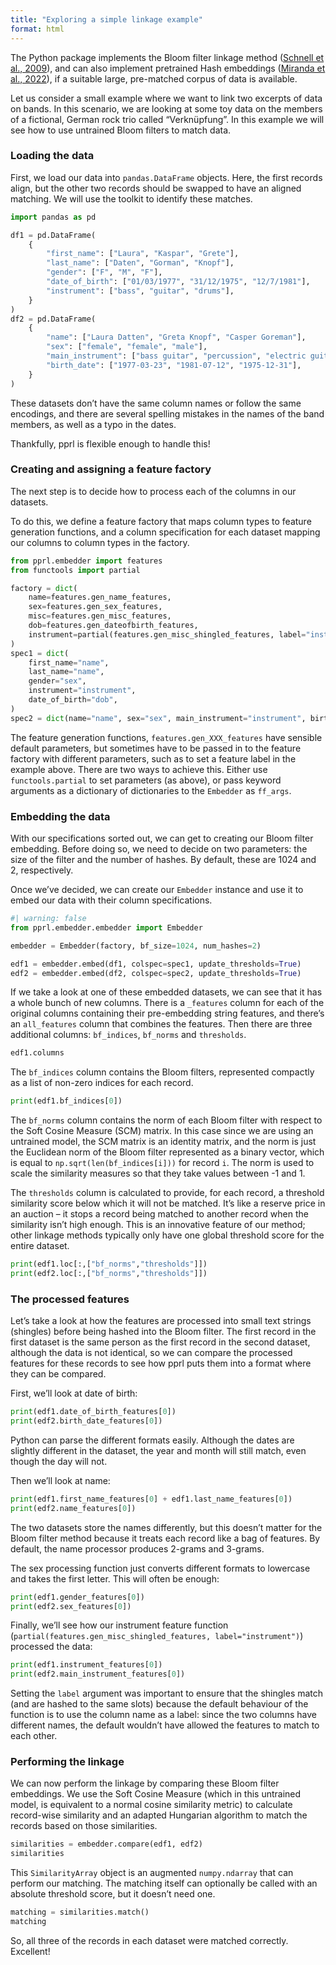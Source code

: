 ```yaml
---
title: "Exploring a simple linkage example"
format: html
---
```


The Python package implements the Bloom filter linkage method ([Schnell et al., 2009](https://bmcmedinformdecismak.biomedcentral.com/articles/10.1186/1472-6947-9-41)), and can also implement pretrained Hash embeddings ([Miranda et al., 2022](https://arxiv.org/abs/2212.09255)), if a suitable large, pre-matched corpus of data is available.

Let us consider a small example where we want to link two excerpts of data on
bands. In this scenario, we are looking at some toy data on the members of a
fictional, German rock trio called "Verknüpfung". In this example we will see how to use untrained Bloom filters to match data.

### Loading the data

First, we load our data into `pandas.DataFrame` objects. Here, the first
records align, but the other two records should be swapped to have an aligned
matching. We will use the toolkit to identify these matches.

```python
import pandas as pd

df1 = pd.DataFrame(
    {
        "first_name": ["Laura", "Kaspar", "Grete"],
        "last_name": ["Daten", "Gorman", "Knopf"],
        "gender": ["F", "M", "F"],
        "date_of_birth": ["01/03/1977", "31/12/1975", "12/7/1981"],
        "instrument": ["bass", "guitar", "drums"],
    }
)
df2 = pd.DataFrame(
    {
        "name": ["Laura Datten", "Greta Knopf", "Casper Goreman"],
        "sex": ["female", "female", "male"],
        "main_instrument": ["bass guitar", "percussion", "electric guitar"],
        "birth_date": ["1977-03-23", "1981-07-12", "1975-12-31"],
    }
)
```

::: {.callout-note}
These datasets don't have the same column names or follow the same encodings,
and there are several spelling mistakes in the names of the band members, as well as a typo in the dates.

Thankfully, pprl is flexible enough to handle this!
:::

### Creating and assigning a feature factory

The next step is to decide how to process each of the columns in our datasets.

To do this, we define a feature factory that maps column types to feature
generation functions, and a column specification for each dataset mapping our
columns to column types in the factory.

```python
from pprl.embedder import features
from functools import partial

factory = dict(
    name=features.gen_name_features,
    sex=features.gen_sex_features,
    misc=features.gen_misc_features,
    dob=features.gen_dateofbirth_features,
    instrument=partial(features.gen_misc_shingled_features, label="instrument")
)
spec1 = dict(
    first_name="name",
    last_name="name",
    gender="sex",
    instrument="instrument",
    date_of_birth="dob",
)
spec2 = dict(name="name", sex="sex", main_instrument="instrument", birth_date="dob")
```

::: {.callout-tip}
The feature generation functions, `features.gen_XXX_features` have sensible default parameters, but sometimes have to be passed in to the feature factory with different parameters, such as to set a feature label in the example above.
There are two ways to achieve this. Either use `functools.partial` to set parameters (as above), or pass keyword arguments as a dictionary of dictionaries to the `Embedder` as `ff_args`.
:::

### Embedding the data

With our specifications sorted out, we can get to creating our Bloom filter
embedding. Before doing so, we need to decide on two parameters: the size of
the filter and the number of hashes. By default, these are 1024 and 2,
respectively.

Once we've decided, we can create our `Embedder` instance and use it to embed
our data with their column specifications.

```python
#| warning: false
from pprl.embedder.embedder import Embedder

embedder = Embedder(factory, bf_size=1024, num_hashes=2)

edf1 = embedder.embed(df1, colspec=spec1, update_thresholds=True)
edf2 = embedder.embed(df2, colspec=spec2, update_thresholds=True)
```

If we take a look at one of these embedded datasets, we can see that it has a
whole bunch of new columns. There is a `_features` column for each of the
original columns containing their pre-embedding string features, and there's an `all_features` column that combines the features. Then there are
three additional columns: `bf_indices`, `bf_norms` and `thresholds`.

```python
edf1.columns
```

The `bf_indices` column contains the Bloom filters, represented compactly as a list of non-zero indices for each record.

```python
print(edf1.bf_indices[0])
```

The `bf_norms` column contains the norm of each Bloom filter with respect to the Soft Cosine Measure (SCM) matrix. In this case since we are using an untrained model, the SCM matrix is an identity matrix, and the norm is just the Euclidean norm of the Bloom filter represented as a binary vector, which is equal to `np.sqrt(len(bf_indices[i]))` for record `i`. The norm is used to scale the similarity measures so that they take values between -1 and 1.

The `thresholds` column is calculated to provide, for each record, a threshold similarity score below which it will not be matched. It's like a reserve price in an auction -- it stops a record being matched to another record when the similarity isn't high enough. This is an innovative feature of our method; other linkage methods typically only have one global threshold score for the entire dataset.

```python
print(edf1.loc[:,["bf_norms","thresholds"]])
print(edf2.loc[:,["bf_norms","thresholds"]])
```

<!-- ToDO: Write an explainer on the threshold method, and link it here -->

### The processed features

Let's take a look at how the features are processed into small text strings (shingles) before being hashed into the Bloom filter. The first record in the first dataset is the same person as the first record in the second dataset, although the data is not identical, so we can compare the processed features for these records to see how pprl puts them into a format where they can be compared.

First, we'll look at date of birth:

```python
print(edf1.date_of_birth_features[0])
print(edf2.birth_date_features[0])
```

Python can parse the different formats easily. Although the dates are slightly different in the dataset, the year and month will still match, even though the day will not.

Then we'll look at name:

```python
print(edf1.first_name_features[0] + edf1.last_name_features[0])
print(edf2.name_features[0])
```

The two datasets store the names differently, but this doesn't matter for the Bloom filter method because it treats each record like a bag of features. By default, the name processor produces 2-grams and 3-grams.

The sex processing function just converts different formats to lowercase and takes the first letter. This will often be enough:

```python
print(edf1.gender_features[0])
print(edf2.sex_features[0])
```


Finally, we'll see how our instrument feature function (`partial(features.gen_misc_shingled_features, label="instrument")`) processed the data:

```python
print(edf1.instrument_features[0])
print(edf2.main_instrument_features[0])
```

Setting the `label` argument was important to ensure that the shingles match (and are hashed to the same slots) because the default behaviour of the function is to use the column name as a label: since the two columns have different names, the default wouldn't have allowed the features to match to each other.

### Performing the linkage

We can now perform the linkage by comparing these Bloom filter embeddings. We
use the Soft Cosine Measure (which in this untrained model, is equivalent to a normal cosine similarity metric) to calculate record-wise similarity and an adapted
Hungarian algorithm to match the records based on those similarities.

```python
similarities = embedder.compare(edf1, edf2)
similarities
```

This `SimilarityArray` object is an augmented `numpy.ndarray` that can perform
our matching. The matching itself can optionally be called with an absolute threshold score, but it doesn't need one.

```python
matching = similarities.match()
matching
```

So, all three of the records in each dataset were matched correctly. Excellent!
